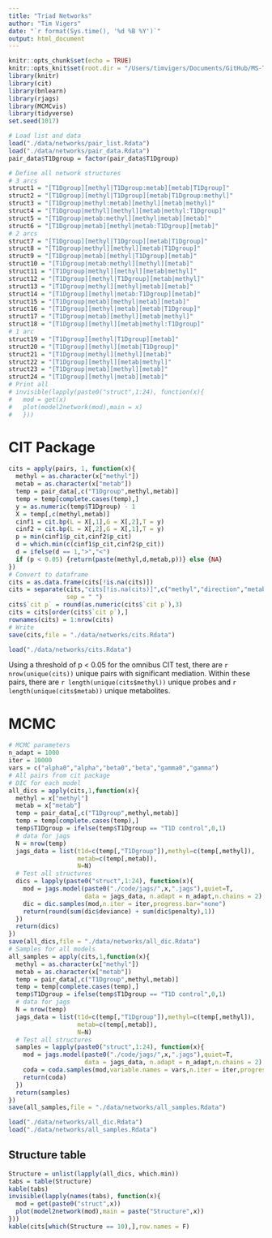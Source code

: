 ```yaml
---
title: "Triad Networks"
author: "Tim Vigers"
date: "`r format(Sys.time(), '%d %B %Y')`"
output: html_document
---
```


```r
knitr::opts_chunk$set(echo = TRUE)
knitr::opts_knit$set(root.dir = "/Users/timvigers/Documents/GitHub/MS-Thesis")
library(knitr)
library(cit)
library(bnlearn)
library(rjags)
library(MCMCvis)
library(tidyverse)
set.seed(1017)
```

```r
# Load list and data
load("./data/networks/pair_list.Rdata")
load("./data/networks/pair_data.Rdata")
pair_data$T1Dgroup = factor(pair_data$T1Dgroup)
```

```r
# Define all network structures
# 3 arcs
struct1 = "[T1Dgroup][methyl|T1Dgroup:metab][metab|T1Dgroup]"
struct2 = "[T1Dgroup][methyl|T1Dgroup][metab|T1Dgroup:methyl]"
struct3 = "[T1Dgroup|methyl:metab][methyl][metab|methyl]"
struct4 = "[T1Dgroup|methyl][methyl][metab|methyl:T1Dgroup]"
struct5 = "[T1Dgroup|metab:methyl][methyl|metab][metab]"
struct6 = "[T1Dgroup|metab][methyl|metab:T1Dgroup][metab]"
# 2 arcs
struct7 = "[T1Dgroup][methyl|T1Dgroup][metab|T1Dgroup]"
struct8 = "[T1Dgroup|methyl][methyl][metab|T1Dgroup]"
struct9 = "[T1Dgroup|metab][methyl|T1Dgroup][metab]"
struct10 = "[T1Dgroup|metab:methyl][methyl][metab]"
struct11 = "[T1Dgroup|methyl][methyl][metab|methyl]"
struct12 = "[T1Dgroup][methyl|T1Dgroup][metab|methyl]"
struct13 = "[T1Dgroup|methyl][methyl|metab][metab]"
struct14 = "[T1Dgroup][methyl|metab:T1Dgroup][metab]"
struct15 = "[T1Dgroup|metab][methyl|metab][metab]"
struct16 = "[T1Dgroup][methyl|metab][metab|T1Dgroup]"
struct17 = "[T1Dgroup|metab][methyl][metab|methyl]"
struct18 = "[T1Dgroup][methyl][metab|methyl:T1Dgroup]"
# 1 arc
struct19 = "[T1Dgroup][methyl|T1Dgroup][metab]"
struct20 = "[T1Dgroup][methyl][metab|T1Dgroup]"
struct21 = "[T1Dgroup|methyl][methyl][metab]"
struct22 = "[T1Dgroup][methyl][metab|methyl]"
struct23 = "[T1Dgroup|metab][methyl][metab]"
struct24 = "[T1Dgroup][methyl|metab][metab]"
# Print all
# invisible(lapply(paste0("struct",1:24), function(x){
#   mod = get(x)
#   plot(model2network(mod),main = x)
#   }))
```

# CIT Package

```r
cits = apply(pairs, 1, function(x){
  methyl = as.character(x["methyl"])
  metab = as.character(x["metab"])
  temp = pair_data[,c("T1Dgroup",methyl,metab)]
  temp = temp[complete.cases(temp),]
  y = as.numeric(temp$T1Dgroup) - 1
  X = temp[,c(methyl,metab)]
  cinf1 = cit.bp(L = X[,1],G = X[,2],T = y)
  cinf2 = cit.bp(L = X[,2],G = X[,1],T = y)
  p = min(cinf1$p_cit,cinf2$p_cit)
  d = which.min(c(cinf1$p_cit,cinf2$p_cit))
  d = ifelse(d == 1,">","<")
  if (p < 0.05) {return(paste(methyl,d,metab,p))} else {NA}
})
# Convert to dataframe
cits = as.data.frame(cits[!is.na(cits)])
cits = separate(cits,"cits[!is.na(cits)]",c("methyl","direction","metab","cit p"),
                sep = " ")
cits$`cit p` = round(as.numeric(cits$`cit p`),3)
cits = cits[order(cits$`cit p`),]
rownames(cits) = 1:nrow(cits)
# Write
save(cits,file = "./data/networks/cits.Rdata")
```

```r
load("./data/networks/cits.Rdata")
```

Using a threshold of p < 0.05 for the omnibus CIT test, there are `r nrow(unique(cits))` unique pairs with significant mediation. Within these pairs, there are `r length(unique(cits$methyl))` unique probes and `r length(unique(cits$metab))` unique metabolites.

# MCMC

```r
# MCMC parameters
n_adapt = 1000
iter = 10000
vars = c("alpha0","alpha","beta0","beta","gamma0","gamma")
# All pairs from cit package
# DIC for each model
all_dics = apply(cits,1,function(x){
  methyl = x["methyl"]
  metab = x["metab"]
  temp = pair_data[,c("T1Dgroup",methyl,metab)]
  temp = temp[complete.cases(temp),]
  temp$T1Dgroup = ifelse(temp$T1Dgroup == "T1D control",0,1)
  # data for jags
  N = nrow(temp)
  jags_data = list(t1d=c(temp[,"T1Dgroup"]),methyl=c(temp[,methyl]),
                   metab=c(temp[,metab]),
                   N=N)
  # Test all structures
  dics = lapply(paste0("struct",1:24), function(x){
    mod = jags.model(paste0("./code/jags/",x,".jags"),quiet=T,
                     data = jags_data, n.adapt = n_adapt,n.chains = 2)
    dic = dic.samples(mod,n.iter = iter,progress.bar="none")
    return(round(sum(dic$deviance) + sum(dic$penalty),1))
  })
  return(dics)
})
save(all_dics,file = "./data/networks/all_dic.Rdata")
# Samples for all models
all_samples = apply(cits,1,function(x){
  methyl = as.character(x["methyl"])
  metab = as.character(x["metab"])
  temp = pair_data[,c("T1Dgroup",methyl,metab)]
  temp = temp[complete.cases(temp),]
  temp$T1Dgroup = ifelse(temp$T1Dgroup == "T1D control",0,1)
  # data for jags
  N = nrow(temp)
  jags_data = list(t1d=c(temp[,"T1Dgroup"]),methyl=c(temp[,methyl]),
                   metab=c(temp[,metab]),
                   N=N)
  # Test all structures
  samples = lapply(paste0("struct",1:24), function(x){
    mod = jags.model(paste0("./code/jags/",x,".jags"),quiet=T,
                     data = jags_data, n.adapt = n_adapt,n.chains = 2)
    coda = coda.samples(mod,variable.names = vars,n.iter = iter,progress.bar="none")
    return(coda)
  })
  return(samples)
})
save(all_samples,file = "./data/networks/all_samples.Rdata")
```

```r
load("./data/networks/all_dic.Rdata")
load("./data/networks/all_samples.Rdata")
```

## Structure table

```r
Structure = unlist(lapply(all_dics, which.min))
tabs = table(Structure)
kable(tabs)
invisible(lapply(names(tabs), function(x){
  mod = get(paste0("struct",x))
  plot(model2network(mod),main = paste("Structure",x))
}))
kable(cits[which(Structure == 10),],row.names = F)
```